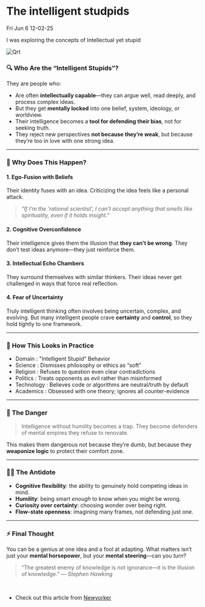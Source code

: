 # The intelligent studpids

Fri Jun 6 12-02-25

I was exploring the concepts of Intellectual yet stupid

![Qrt](https://media.newyorker.com/photos/590954861c7a8e33fb38b208/master/w_1280,c_limit/Intelligence-Stvenson.jpg)

### 🔍 Who Are the “Intelligent Stupids”?

They are people who:

* Are often **intellectually capable**—they can argue well, read deeply, and process complex ideas.
* But they get **mentally locked** into one belief, system, ideology, or worldview.
* Their intelligence becomes a **tool for defending their bias**, not for seeking truth.
* They reject new perspectives **not because they’re weak**, but because they’re too in love with one strong idea.

---

### 🧠 Why Does This Happen?

#### 1. **Ego-Fusion with Beliefs**

Their identity fuses with an idea. Criticizing the idea feels like a personal attack.

> *"If I'm the 'rational scientist', I can't accept anything that smells like spirituality, even if it holds insight."*

#### 2. **Cognitive Overconfidence**

Their intelligence gives them the illusion that **they can't be wrong**.
They don’t test ideas anymore—they just reinforce them.

#### 3. **Intellectual Echo Chambers**

They surround themselves with similar thinkers.
Their ideas never get challenged in ways that force real reflection.

#### 4. **Fear of Uncertainty**

Truly intelligent thinking often involves being uncertain, complex, and evolving. But many intelligent people crave **certainty** and **control**, so they hold tightly to one framework.

---

### 🧱 How This Looks in Practice

- Domain     : "Intelligent Stupid" Behavior
- Science    : Dismisses philosophy or ethics as “soft”
- Religion   : Refuses to question even clear contradictions
- Politics   : Treats opponents as evil rather than misinformed
- Technology : Believes code or algorithms are neutral/truth by default
- Academics  : Obsessed with one theory; ignores all counter-evidence


---


### 🚨 The Danger

> Intelligence without humility becomes a trap.
> They become defenders of mental empires they refuse to renovate.

This makes them dangerous not because they’re dumb, but because they **weaponize logic** to protect their comfort zone.

---

### 🧘‍♂️ The Antidote

* **Cognitive flexibility**: the ability to genuinely hold competing ideas in mind.
* **Humility**: being smart *enough* to know when you might be wrong.
* **Curiosity over certainty**: choosing wonder over being right.
* **Flow-state openness**: imagining many frames, not defending just one.

---

### ⚡ Final Thought

You can be a genius at one idea and a fool at adapting.
What matters isn’t just your **mental horsepower**, but your **mental steering**—can you *turn*?

> “The greatest enemy of knowledge is not ignorance—it is the illusion of knowledge.” — *Stephen Hawking*
<br/>

- Check out this article from [Newyorker](https://www.newyorker.com/tech/frontal-cortex/why-smart-people-are-stupid)